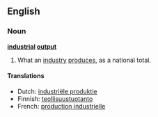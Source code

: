 ==English==

===Noun===
'''[[industrial]] [[output]]'''

# {{context|accounting}} What an [[industry]] [[produce]]s, as a national total.

====Translations====
*Dutch: [[industriële produktie]] {{f}}
*Finnish: [[teollisuustuotanto]]
*French: [[production industrielle]] {{f}}